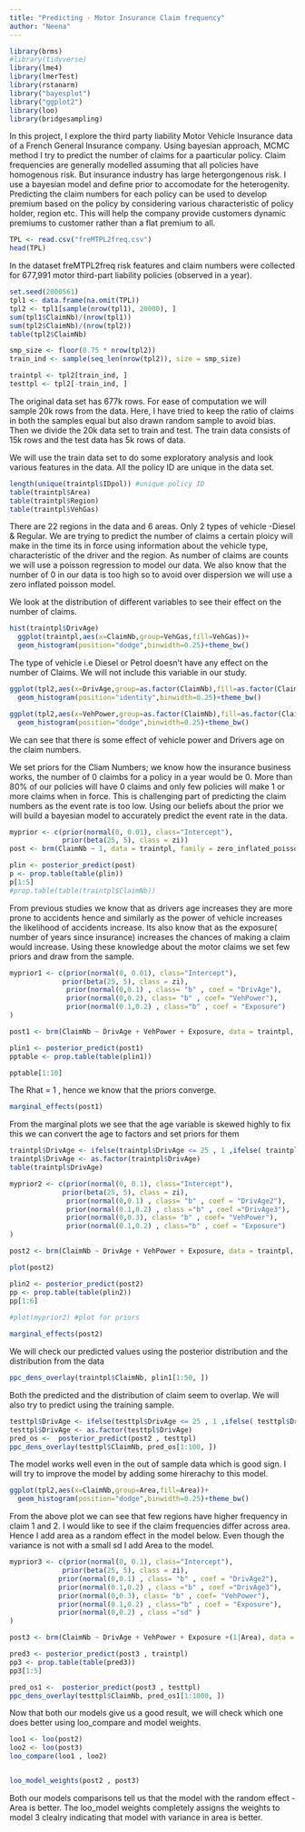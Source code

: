 ```yaml
---
title: "Predicting - Motor Insurance Claim frequency"
author: "Neena"
---
```


```r
library(brms)
#library(tidyverse)
library(lme4)
library(lmerTest)
library(rstanarm)
library("bayesplot")
library("ggplot2")
library(loo)
library(bridgesampling)
```

In this project, I explore the third party liability Motor Vehicle Insurance data of a French General Insurance company. Using bayesian approach,  MCMC method I try to predict the number of claims for a paarticular policy. Claim frequencies are generally modelled assuming that all policies have homogenous risk. But insurance industry has large hetergongenous risk. I use a bayesian model and define prior to accomodate for the heterogenity. Predicting the claim numbers for each policy can be used to develop premium based on the policy by considering various characteristic of policy holder, region etc. This will help the company provide customers dynamic premiums to customer rather than a flat premium to all. 


```r
TPL <- read.csv("freMTPL2freq.csv")
head(TPL)
```
In the dataset freMTPL2freq risk features and claim numbers were collected for 677,991 motor third-part liability policies (observed in a year). 

```r
set.seed(2000561)
tpl1 <- data.frame(na.omit(TPL))
tpl2 <- tpl1[sample(nrow(tpl1), 20000), ]
sum(tpl1$ClaimNb)/(nrow(tpl1))
sum(tpl2$ClaimNb)/(nrow(tpl2))
table(tpl2$ClaimNb)
```

```r
smp_size <- floor(0.75 * nrow(tpl2))
train_ind <- sample(seq_len(nrow(tpl2)), size = smp_size)

traintpl <- tpl2[train_ind, ]
testtpl <- tpl2[-train_ind, ]

```


The original data set has 677k rows. For ease of computation we will sample 20k rows from the data. Here, I have tried to keep the ratio of claims in both the samples equal but also drawn random sample to avoid bias. Then we divide the 20k data set to train and test. The train data consists of 15k rows and the test data has 5k rows of data.  

We will use the train data set to do some exploratory analysis and look various features in the data. All the policy ID are unique in the data set.

```r
length(unique(traintpl$IDpol)) #unique policy ID
table(traintpl$Area)
table(traintpl$Region)
table(traintpl$VehGas)
```

There are 22 regions in the data and 6 areas. Only 2 types of vehicle -Diesel & Regular. We are trying to predict the number of claims a certain ploicy will make in the time its in force using information about the vehicle type, characteristic of the driver and the region. As number of claims are counts we will use a poisson regression to model our data. We also know that the number of 0 in our data is too high so to avoid over dispersion we will use a zero inflated poisson model.

We look at the distribution of different variables to see their effect on the number of claims.
```r
hist(traintpl$DrivAge)
  ggplot(traintpl,aes(x=ClaimNb,group=VehGas,fill=VehGas))+
  geom_histogram(position="dodge",binwidth=0.25)+theme_bw()
```
The type of vehicle i.e Diesel or Petrol doesn't have any effect on the number of Claims. We will not include this variable in our study.

```r
ggplot(tpl2,aes(x=DrivAge,group=as.factor(ClaimNb),fill=as.factor(ClaimNb)))+
  geom_histogram(position="identity",binwidth=0.25)+theme_bw()

ggplot(tpl2,aes(x=VehPower,group=as.factor(ClaimNb),fill=as.factor(ClaimNb)))+
  geom_histogram(position="dodge",binwidth=0.25)+theme_bw()

```
We can see that there is some effect of vehicle power and Drivers age on the claim numbers.

We set priors for the Cliam Numbers; we know how the insurance business works, the number of 0 claimbs for a policy in a year would be 0. More than 80% of our policies will have 0 claims and only few policies will make 1 or more claims when in force. This is challenging part of predicting the claim numbers as the event rate is too low. Using our beliefs about the prior we will build a bayesian model to accurately predict the event rate in the data.

```r
myprior <- c(prior(normal(0, 0.01), class="Intercept"),
             prior(beta(25, 5), class = zi))
post <- brm(ClaimNb ~ 1, data = traintpl, family = zero_inflated_poisson, sample_prior = "only" , prior = myprior )

plin <- posterior_predict(post)
p <- prop.table(table(plin))
p[1:5]
#prop.table(table(traintpl$ClaimNb))
```


From  previous studies we know that as drivers age increases they are more prone to accidents hence and similarly as the power of vehicle increases the likelihood of accidents increase. Its also know that as the exposure( number of years since insurance) increases the chances of making a claim would increase. Using these knowledge about the motor claims we set few priors and draw from the sample.
```r
myprior1 <- c(prior(normal(0, 0.01), class="Intercept"),
             prior(beta(25, 5), class = zi),
              prior(normal(0,0.1) , class= "b" , coef = "DrivAge"),
              prior(normal(0,0.2), class= "b" , coef= "VehPower"),
              prior(normal(0.1,0.2) , class="b" , coef = "Exposure")
)

post1 <- brm(ClaimNb ~ DrivAge + VehPower + Exposure, data = traintpl, family = zero_inflated_poisson , prior = myprior1, control = list(adapt_delta = 0.9))
```


```r

plin1 <- posterior_predict(post1)
pptable <- prop.table(table(plin1))

pptable[1:10]
```


The Rhat = 1 , hence we know that the priors converge.

```r
marginal_effects(post1)
```


From the marginal plots we see that the age variable is skewed highly to fix this we can convert the age to factors and set priors for them

```r
traintpl$DrivAge <- ifelse(traintpl$DrivAge <= 25 , 1 ,ifelse( traintpl$DrivAge > 25 & traintpl$DrivAge <= 65 ,2 , 3))
traintpl$DrivAge <- as.factor(traintpl$DrivAge)
table(traintpl$DrivAge)
```

```r
myprior2 <- c(prior(normal(0, 0.1), class="Intercept"),
             prior(beta(25, 5), class = zi),
              prior(normal(0,0.1) , class= "b" , coef = "DrivAge2"),
              prior(normal(0.1,0.2) , class ="b" , coef ="DrivAge3"),
              prior(normal(0,0.3), class= "b" , coef= "VehPower"),
              prior(normal(0.1,0.2) , class="b" , coef = "Exposure")
)

post2 <- brm(ClaimNb ~ DrivAge + VehPower + Exposure, data = traintpl, family = zero_inflated_poisson , prior = myprior2  , control = list(adapt_delta = 0.9))
```


```r
plot(post2)

plin2 <- posterior_predict(post2)
pp <- prop.table(table(plin2))
pp[1:6]
 
#plot(myprior2) #plot for priors

marginal_effects(post2)
```

We will check our predicted values using the posterior distribution and the distribution from the data

```r
ppc_dens_overlay(traintpl$ClaimNb, plin1[1:50, ])
```


Both the predicted and the distribution of claim seem to overlap. We will also try to predict using the training sample.


```r
testtpl$DrivAge <- ifelse(testtpl$DrivAge <= 25 , 1 ,ifelse( testtpl$DrivAge > 25 & testtpl$DrivAge <= 65 ,2 , 3))
testtpl$DrivAge <- as.factor(testtpl$DrivAge)
pred_os <-  posterior_predict(post2 , testtpl)
ppc_dens_overlay(testtpl$ClaimNb, pred_os[1:100, ])
```

The model works well even in the out of sample data which is good sign. I will try to improve the model by adding some hirerachy to this model.

```r
ggplot(tpl2,aes(x=ClaimNb,group=Area,fill=Area))+
  geom_histogram(position="dodge",binwidth=0.25)+theme_bw()
```

From the above plot we can see that few regions have higher frequency in claim 1 and 2. I would like to see if the claim frequencies differ across area. Hence I add area as a random effect in the model below. Even though the variance is not with a small sd I add Area to the model.


```r
myprior3 <- c(prior(normal(0, 0.1), class="Intercept"),
             prior(beta(25, 5), class = zi),
            prior(normal(0,0.1) , class= "b" , coef = "DrivAge2"),
            prior(normal(0.1,0.2) , class ="b" , coef ="DrivAge3"),
            prior(normal(0,0.3), class= "b" , coef= "VehPower"),
            prior(normal(0.1,0.2) , class="b" , coef = "Exposure"),
            prior(normal(0,0.2) , class ="sd" )
)

post3 <- brm(ClaimNb ~ DrivAge + VehPower + Exposure +(1|Area), data = traintpl, family = zero_inflated_poisson , prior = myprior3 , control = list(adapt_delta = 0.9))
```


```r
pred3 <- posterior_predict(post3 , traintpl)
pp3 <- prop.table(table(pred3))
pp3[1:5]

```

```r
pred_os1 <-  posterior_predict(post3 , testtpl)
ppc_dens_overlay(testtpl$ClaimNb, pred_os1[1:1000, ])

```


Now that both our models give us a good result, we will check which one does better using loo_compare and model weights.

```r
loo1 <- loo(post2)
loo2 <- loo(post3)
loo_compare(loo1 , loo2)
```

```python

```

```r
loo_model_weights(post2 , post3)
```

Both our models comparisons tell us that the model with the random effect - Area is better. The loo_model weights completely assigns the weights to model 3 clealry indicating that model with variance in area is better.
